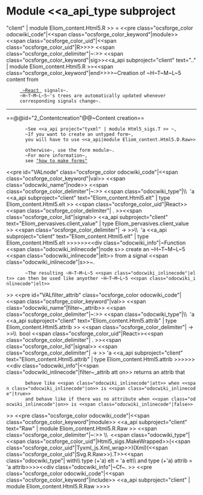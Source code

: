 =Module <<a_api_type subproject="client" | module Eliom_content.Html5.R >> =
<<pre class="ocsforge_color odocwiki_code"|<<span class="ocsforge_color_keyword"|module>> <<span class="ocsforge_color_uid"|<<span class="ocsforge_color_uid"|R>>>> <<span class="ocsforge_color_delimiter"|~:>> <<span class="ocsforge_color_keyword"|sig>><<a_api subproject="client" text=".." | module Eliom_content.Html5.R >><<span class="ocsforge_color_keyword"|end>>>>~Creation of ~H~T~M~L~5 content from
      [[ http://erratique.ch/software/react| ~React ]] signals~.
      ~H~T~M~L~5~'s trees are automatically updated whenever
      corresponding signals change~.

----


==@@id="2_Contentcreation"@@~Content creation==

        ~See <<a_api project="tyxml" | module Html5_sigs.T >> ~,
        ~If you want to create an untyped form~,
        you will have to use <<a_api|module Eliom_content.Html5.D.Raw>> 
        otherwise~, use the form module~.
        ~For more information~,
        see [[http://ocsigen.org/howto/forms/|"how to make forms"]]
<<pre id="VALnode" class="ocsforge_color odocwiki_code"|<<span class="ocsforge_color_keyword"|val>> <<span class="odocwiki_name"|node>> <<span class="ocsforge_color_delimiter"|~:>> <<span class="odocwiki_type"|\\  'a <<a_api subproject="client" text="Eliom_content.Html5.elt" | type Eliom_content.Html5.elt >> <<span class="ocsforge_color_uid"|React>><<span class="ocsforge_color_delimiter"| . >><<span class="ocsforge_color_lid"|signal>> <<a_api subproject="client" text="Eliom_pervasives.client_value" | type Eliom_pervasives.client_value >> <<span class="ocsforge_color_delimiter"| -> >>\\  'a <<a_api subproject="client" text="Eliom_content.Html5.elt" | type Eliom_content.Html5.elt >>>>>><<div class="odocwiki_info"|~Function <<span class="odocwiki_inlinecode"|node s>> create an ~H~T~M~L~5 <<span class="odocwiki_inlinecode"|elt>> from a signal <<span class="odocwiki_inlinecode"|s>>~.
        ~The resulting ~H~T~M~L~5 <<span class="odocwiki_inlinecode"|elt>> can then be used like anyother ~H~T~M~L~5 <<span class="odocwiki_inlinecode"|elt>>
>>
<<pre id="VALfilter_attrib" class="ocsforge_color odocwiki_code"|<<span class="ocsforge_color_keyword"|val>> <<span class="odocwiki_name"|filter~_attrib>> <<span class="ocsforge_color_delimiter"|~:>> <<span class="odocwiki_type"|\\  'a <<a_api subproject="client" text="Eliom_content.Html5.attrib" | type Eliom_content.Html5.attrib >> <<span class="ocsforge_color_delimiter"| -> >>\\  bool <<span class="ocsforge_color_uid"|React>><<span class="ocsforge_color_delimiter"| . >><<span class="ocsforge_color_lid"|signal>> <<span class="ocsforge_color_delimiter"| -> >> 'a <<a_api subproject="client" text="Eliom_content.Html5.attrib" | type Eliom_content.Html5.attrib >>>>>><<div class="odocwiki_info"|<<span class="odocwiki_inlinecode"|filter~_attrib att on>> returns an attrib that
        behave like <<span class="odocwiki_inlinecode"|att>> when <<span class="odocwiki_inlinecode"|on>> is <<span class="odocwiki_inlinecode"|true>>
        and behave like if there was no attribute when <<span class="odocwiki_inlinecode"|on>> is <<span class="odocwiki_inlinecode"|false>>
>>
<<pre class="ocsforge_color odocwiki_code"|<<span class="ocsforge_color_keyword"|module>> <<a_api subproject="client" text="Raw" | module Eliom_content.Html5.R.Raw >> <<span class="ocsforge_color_delimiter"|~:>> \\  <<span class="odocwiki_type"|<<span class="ocsforge_color_uid"|Html5_sigs.MakeWrapped>>(<<span class="ocsforge_color_uid"|Tyxml_js.Xml_wrap>>)(Xml)(<<span class="ocsforge_color_uid"|Svg.R.Raw>>).T>><<span class="odocwiki_type"| with\\            type (+'a) elt = 'a elt\\          and type (+'a) attrib = 'a attrib>>>><<div class="odocwiki_info"|~Cf~.
>>
<<pre class="ocsforge_color odocwiki_code"|<<span class="ocsforge_color_keyword"|include>> <<a_api subproject="client" | module Eliom_content.Html5.R.Raw >>>>

